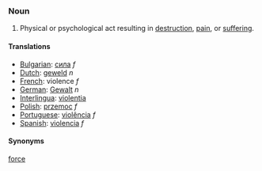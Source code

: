 ===Noun===
#Physical or psychological act resulting in [[destruction]], [[pain]], or [[suffer]]ing. 

====Translations====
*[[Bulgarian]]: [[сила]] ''f''
*[[Dutch]]: [[geweld]] ''n''
*[[French]]: violence ''f''
*[[German]]: [[Gewalt]] ''n''
*[[Interlingua]]: [[violentia]]
*[[Polish]]: [[przemoc]] ''f''
*[[Portuguese]]: [[violência]] ''f''
*[[Spanish]]: [[violencia]] ''f''

====Synonyms====
[[force]]